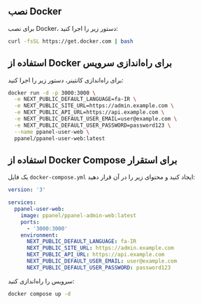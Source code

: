 ## نصب Docker

برای نصب Docker، دستور زیر را اجرا کنید:

```bash
curl -fsSL https://get.docker.com | bash
```

## استفاده از Docker برای راه‌اندازی سرویس

برای راه‌اندازی کانتینر، دستور زیر را اجرا کنید:

```bash
docker run -d -p 3000:3000 \
  -e NEXT_PUBLIC_DEFAULT_LANGUAGE=fa-IR \
  -e NEXT_PUBLIC_SITE_URL=https://admin.example.com \
  -e NEXT_PUBLIC_API_URL=https://api.example.com \
  -e NEXT_PUBLIC_DEFAULT_USER_EMAIL=user@example.com \
  -e NEXT_PUBLIC_DEFAULT_USER_PASSWORD=password123 \
  --name ppanel-user-web \
  ppanel/ppanel-user-web:latest
```

## استفاده از Docker Compose برای استقرار

یک فایل `docker-compose.yml` ایجاد کنید و محتوای زیر را در آن قرار دهید:

```yaml
version: '3'

services:
  ppanel-user-web:
    image: ppanel/ppanel-admin-web:latest
    ports:
      - '3000:3000'
    environment:
      NEXT_PUBLIC_DEFAULT_LANGUAGE: fa-IR
      NEXT_PUBLIC_SITE_URL: https://admin.example.com
      NEXT_PUBLIC_API_URL: https://api.example.com
      NEXT_PUBLIC_DEFAULT_USER_EMAIL: user@example.com
      NEXT_PUBLIC_DEFAULT_USER_PASSWORD: password123
```

سرویس را راه‌اندازی کنید:

```bash
docker compose up -d
```


<Giscus />
